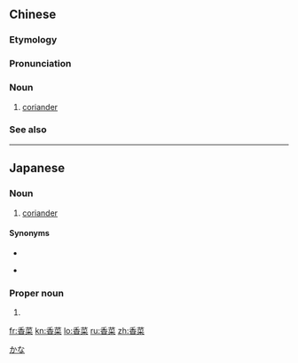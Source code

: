 ==Chinese==
{{zh-forms}}

===Etymology===
{{zh-compound|香|菜|fragrant|vegetable, dish}}

===Pronunciation===
{{zh-pron
|m=xiāngcài
|c=hoeng1 coi3
|cat=n
}}

===Noun===
{{zh-noun}}

# [[coriander]]

===See also===
{{pedialite|lang=zh}}

----

==Japanese==
{{ja-kanjitab|か|な|yomi=kun}}

===Noun===
{{ja-noun|シャンツァイ}}

# {{lb|ja|Chinese cuisine}} [[coriander]]

====Synonyms====
* {{ja-r|コリアンダー}}
* {{qualifier|Thai cuisine}} {{ja-r|パクチー}}

===Proper noun===
{{ja-pos|かな|proper}}

# {{given name|female|lang=ja}}

[[Category:Japanese female given names|かな]]

[[fr:香菜]]
[[kn:香菜]]
[[lo:香菜]]
[[ru:香菜]]
[[zh:香菜]]